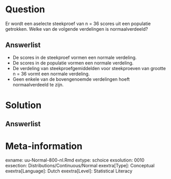 
Question
========
  
Er wordt een aselecte steekproef van n = 36 scores uit een populatie getrokken. Welke van de volgende verdelingen is normaalverdeeld?
  
Answerlist
----------

* De scores in de steekproef vormen een normale verdeling.
* De scores in de populatie vormen een normale verdeling.
* De verdeling van steekproefgemiddelden voor steekproeven van grootte n = 36 vormt een normale verdeling. 
* Geen enkele van de bovengenoemde verdelingen hoeft normaalverdeeld te zijn.


Solution
========
  


Answerlist
----------



Meta-information
================
exname: uu-Normal-800-nl.Rmd
extype: schoice
exsolution: 0010
exsection: Distributions/Continuous/Normal
exextra[Type]: Conceptual
exextra[Language]: Dutch
exextra[Level]: Statistical Literacy
